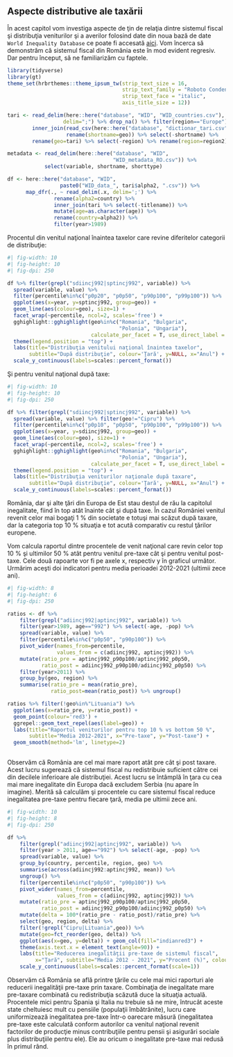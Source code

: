 ## Aspecte distributive ale taxării

În acest capitol vom investiga aspecte de ţin de relaţia dintre sistemul fiscal şi distribuţia veniturilor şi a averilor folosind date din noua bază de date `World Inequality Database` ce poate fi accesată [aici](https://wid.world/data/). Vom încerca să demonstrăm că sistemul fiscal din România este în mod evident regresiv. Dar pentru început, să ne familiarizăm cu faptele.

```r
library(tidyverse)
library(gt)
theme_set(hrbrthemes::theme_ipsum_tw(strip_text_size = 16, 
                                     strip_text_family = "Roboto Condensed",
                                     strip_text_face = "italic",
                                     axis_title_size = 12))

tari <- read_delim(here::here("database", "WID", "WID_countries.csv"), 
                  delim=";") %>% drop_na() %>% filter(region=="Europe") %>%
        inner_join(read_csv(here::here("database", "dictionar_tari.csv")) %>%
                   rename(shortname=geo)) %>% select(-shortname) %>% 
        rename(geo=tari) %>% select(-region) %>% rename(region=region2)

metadata <- read_delim(here::here("database", "WID", 
                                  "WID_metadata_RO.csv")) %>%
            select(variable, shortname, shorttype)

df <- here::here("database", "WID", 
                 paste0("WID_data_", tari$alpha2, ".csv")) %>%
      map_dfr(., ~ read_delim(.x, delim=';') %>% 
               rename(alpha2=country) %>% 
               inner_join(tari %>% select(-titlename)) %>% 
               mutate(age=as.character(age)) %>% 
               rename(country=alpha2)) %>%
               filter(year>1989)

```

Procentul din venitul naţional înaintea taxelor care revine diferitelor categorii de distribuţie:

```r
#| fig-width: 10
#| fig-height: 10
#| fig-dpi: 250

df %>% filter(grepl("sdiincj992|sptincj992", variable)) %>% 
  spread(variable, value) %>% 
  filter(percentile%in%c("p0p20", "p0p50", "p90p100", "p99p100")) %>% 
  ggplot(aes(x=year, y=sptincj992, group=geo)) + 
  geom_line(aes(colour=geo), size=1) + 
  facet_wrap(~percentile, ncol=2, scales='free') + 
  gghighlight::gghighlight(geo%in%c("Romania", "Bulgaria", 
                                    "Polonia", "Ungaria"),
                           calculate_per_facet = T, use_direct_label = F) +
  theme(legend.position = "top") + 
  labs(title="Distribuţia venitului naţional înaintea taxelor", 
       subtitle="După distribuţie", colour='Ţară', y=NULL, x="Anul") +
  scale_y_continuous(labels=scales::percent_format())
```

Şi pentru venitul naţional după taxe:

```r
#| fig-width: 10
#| fig-height: 10
#| fig-dpi: 250

df %>% filter(grepl("sdiincj992|sptincj992", variable)) %>% 
  spread(variable, value) %>% filter(geo!="Cipru") %>%
  filter(percentile%in%c("p0p10", "p0p50", "p90p100", "p99p100")) %>% 
  ggplot(aes(x=year, y=sdiincj992, group=geo)) + 
  geom_line(aes(colour=geo), size=1) + 
  facet_wrap(~percentile, ncol=2, scales='free') + 
  gghighlight::gghighlight(geo%in%c("Romania", "Bulgaria", 
                                    "Polonia", "Ungaria"),
                           calculate_per_facet = T, use_direct_label = F) +
  theme(legend.position = "top") + 
  labs(title="Distribuţia veniturilor naţionale după taxare", 
       subtitle="După distribuţie", colour='Ţară', y=NULL, x="Anul") +
  scale_y_continuous(labels=scales::percent_format())
```

România, dar şi alte ţări din Europa de Est stau destul de rău la capitolul inegalitate, fiind în top atât înainte cât şi după taxe. În cazul României venitul revenit celor mai bogaţi 1 % din societate e totuşi mai scăzut după taxare, dar la categoria top 10 % situaţia e tot acută comparativ cu restul ţărilor europene.

Vom calcula raportul dintre procentele de venit naţional care revin celor top 10 % şi ultimilor 50 % atât pentru venitul pre-taxe cât şi pentru venitul post-taxe. Cele două rapoarte vor fi pe axele x, respectiv y în graficul următor. Urmărim aceşti doi indicatori pentru media perioadei 2012-2021 (ultimii zece ani).

```r
#| fig-width: 8
#| fig-height: 6
#| fig-dpi: 250

ratios <- df %>% 
    filter(grepl("adiincj992|aptincj992", variable)) %>% 
    filter(year>1989, age=="992") %>% select(-age, -pop) %>%
    spread(variable, value) %>% 
    filter(percentile%in%c("p0p50", "p90p100")) %>% 
    pivot_wider(names_from=percentile, 
                values_from = c(adiincj992, aptincj992)) %>% 
    mutate(ratio_pre = aptincj992_p90p100/aptincj992_p0p50, 
           ratio_post = adiincj992_p90p100/adiincj992_p0p50) %>% 
    filter(year>2011) %>%
    group_by(geo, region) %>% 
    summarise(ratio_pre = mean(ratio_pre), 
              ratio_post=mean(ratio_post)) %>% ungroup() 

ratios %>% filter(!geo%in%"Lituania") %>% 
  ggplot(aes(x=ratio_pre, y=ratio_post)) + 
  geom_point(colour='red3') + 
  ggrepel::geom_text_repel(aes(label=geo)) + 
  labs(title="Raportul veniturilor pentru top 10 % vs bottom 50 %", 
       subtitle="Media 2012-2021", x="Pre-taxe", y="Post-taxe") + 
  geom_smooth(method='lm', linetype=2)
    
```

Observăm că România are cel mai mare raport atât pre cât şi post taxare. Acest lucru sugerează că sistemul fiscal nu redistribuie suficient către cei din decilele inferioare ale distribuţiei. Acest lucru se întâmplă în ţara cu cea mai mare inegalitate din Europa dacă excludem Serbia (nu apare în imagine). Merită să calculăm şi procentele cu care sistemul fiscal reduce inegalitatea pre-taxe pentru fiecare ţară, media pe ultimii zece ani.

```r
#| fig-width: 10
#| fig-height: 8
#| fig-dpi: 250

df %>% 
    filter(grepl("adiincj992|aptincj992", variable)) %>% 
    filter(year > 2011, age=="992") %>% select(-age, -pop) %>%
    spread(variable, value) %>% 
    group_by(country, percentile, region, geo) %>%
    summarise(across(adiincj992:aptincj992, mean)) %>%
    ungroup() %>%
    filter(percentile%in%c("p0p50", "p90p100")) %>% 
    pivot_wider(names_from=percentile, 
                values_from = c(adiincj992, aptincj992)) %>% 
    mutate(ratio_pre = aptincj992_p90p100/aptincj992_p0p50, 
           ratio_post = adiincj992_p90p100/adiincj992_p0p50) %>% 
    mutate(delta = 100*(ratio_pre - ratio_post)/ratio_pre) %>% 
    select(geo, region, delta) %>% 
    filter(!grepl("Cipru|Lituania",geo)) %>% 
    mutate(geo=fct_reorder(geo, delta)) %>% 
    ggplot(aes(x=geo, y=delta)) + geom_col(fill="indianred3") + 
    theme(axis.text.x = element_text(angle=90)) +
    labs(title="Reducerea inegalităţii pre-taxe de sistemul fiscal", 
         x="Ţară", subtitle="Media 2012 - 2021", y="Procent (%)", colour="Ţară") +
    scale_y_continuous(labels=scales::percent_format(scale=1)) 

```

Observăm că România se află printre ţările cu cele mai mici raporturi ale reducerii inegalităţii pre-taxe prin taxare. Combinaţia de inegalitate mare pre-taxare combinată cu redistribuţia scăzută duce la situaţia actuală. Procentele mici pentru Spania şi Italia nu trebuie să ne mire, întrucât aceste state cheltuiesc mult cu pensiile (populaţii îmbătrânite), lucru care uniformizează inegalitatea pre-taxe într-o oarecare măsură (inegalitatea pre-taxe este calculată conform autorilor ca venitul naţional revenit factorilor de producţie minus contribuţiile pentru pensii şi asigurări sociale plus distribuţiile pentru ele). Ele au oricum o inegalitate pre-taxe mai redusă în primul rând.
